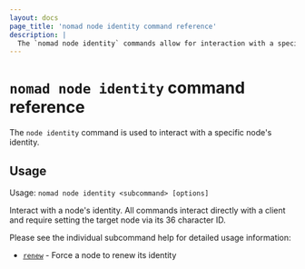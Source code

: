 ```yaml
---
layout: docs
page_title: 'nomad node identity command reference'
description: |
  The `nomad node identity` commands allow for interaction with a specific node's identity.
---
```


# `nomad node identity` command reference

The `node identity` command is used to interact with a specific node's identity.

## Usage

Usage: `nomad node identity <subcommand> [options]`

Interact with a node's identity. All commands interact directly with a client and require setting
the target node via its 36 character ID.

Please see the individual subcommand help for detailed usage information:

 - [`renew`][renew] - Force a node to renew its identity

[renew]: /nomad/commands/node/identity/renew
